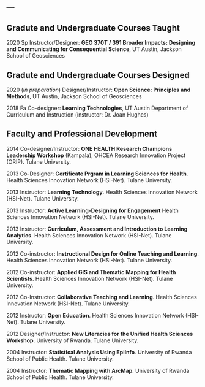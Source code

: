 ---
---

<link rel="stylesheet" href="styles.css" type="text/css">

## Gradute and Undergraduate Courses Taught

2020 Sp Instructor/Designer: **GEO 370T / 391 Broader Impacts: Designing and Communicating for Consequential Science**, UT Austin, Jackson School of Geosciences

## Gradute and Undergraduate Courses Designed

2020 (*in preparation*) Designer/Instructor: **Open Science: Principles and Methods**, UT Austin, Jackson School of Geosciences

2018 Fa Co-designer: **Learning Technologies**, UT Austin Department of Curriculum and Instruction (instructor: Dr. Joan Hughes)

## Faculty and Professional Development

2014	Co-designer/Instructor: **ONE HEALTH Research Champions Leadership Workshop** (Kampala), OHCEA Research Innovation Project (ORIP). Tulane University.

2013	Co-Designer: **Certificate Prgram in Learning Sciences for Health**. Health Sciences Innovation Network (HSI-Net). Tulane University.

2013	Instructor: **Learning Technology**. Health Sciences Innovation Network (HSI-Net). Tulane University.

2013	Instructor: **Active Learning-Designing for Engagement** Health Sciences Innovation Network (HSI-Net). Tulane University.

2013	Instructor: **Curriculum, Assessment and Introduction to Learning Analytics**. Health Sciences Innovation Network (HSI-Net). Tulane University.

2012	Co-instructor: **Instructional Design for Online Teaching and Learning**. Health Sciences Innovation Network (HSI-Net). Tulane University.

2012	Co-instructor: **Applied GIS and Thematic Mapping for Health Scientists**. Health Sciences Innovation Network (HSI-Net). Tulane University.

2012  Co-Instructor: **Collaborative Teaching and Learning**. Health Sciences Innovation Network (HSI-Net). Tulane University.

2012	Instructor: **Open Education**. Health Sciences Innovation Network (HSI-Net). Tulane University.

2012	Designer/Instructor: **New Literacies for the Unified Health Sciences Workshop**. University of Rwanda. Tulane University.

2004 	Instructor: **Statistical Analysis Using EpiInfo**. University of Rwanda School of Public Health. Tulane University.

2004	Instructor: **Thematic Mapping with ArcMap**. University of Rwanda School of Public Health. Tulane University.
